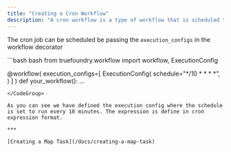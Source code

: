 ```yaml
---
title: "Creating a Cron Workflow"
description: "A cron workflow is a type of workflow that is scheduled to run at specific intervals, similar to how cron jobs work in Unix-like systems. It allows you to automate the execution of workflows based on a predefined schedule, which can be expressed using cron syntax. Cron jobs are always scheduled in UTC timezone."
---
```


The cron job can be scheduled be passing the `execution_configs` in the workflow decorator

<CodeGroup>
  ```bash bash
  from truefoundry.workflow import workflow, ExecutionConfig

  @workflow(
      execution_configs=[
          ExecutionConfig(
              schedule="*/10 * * * *",
          )
      ]
  )
  def your_workflow():
      ...
  ```
</CodeGroup>

As you can see we have defined the execution config where the schedule is set to run every 10 minutes. The expression is define in cron expression format.

***

[Creating a Map Task](/docs/creating-a-map-task)
